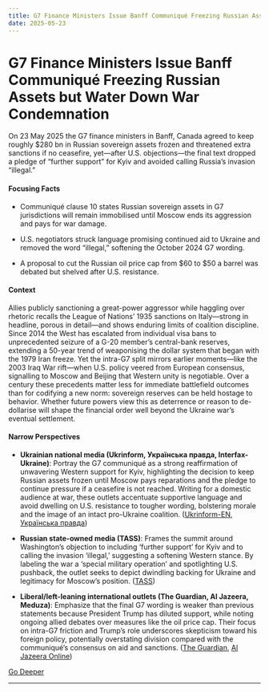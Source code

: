 ```yaml
---
title: G7 Finance Ministers Issue Banff Communiqué Freezing Russian Assets but Water Down War Condemnation
date: 2025-05-23
---
```


# G7 Finance Ministers Issue Banff Communiqué Freezing Russian Assets but Water Down War Condemnation

On 23 May 2025 the G7 finance ministers in Banff, Canada agreed to keep roughly $280 bn in Russian sovereign assets frozen and threatened extra sanctions if no ceasefire, yet—after U.S. objections—the final text dropped a pledge of “further support” for Kyiv and avoided calling Russia’s invasion “illegal.”

#### Focusing Facts

- Communiqué clause 10 states Russian sovereign assets in G7 jurisdictions will remain immobilised until Moscow ends its aggression and pays for war damage.

- U.S. negotiators struck language promising continued aid to Ukraine and removed the word “illegal,” softening the October 2024 G7 wording.

- A proposal to cut the Russian oil price cap from $60 to $50 a barrel was debated but shelved after U.S. resistance.

#### Context

Allies publicly sanctioning a great-power aggressor while haggling over rhetoric recalls the League of Nations’ 1935 sanctions on Italy—strong in headline, porous in detail—and shows enduring limits of coalition discipline.  Since 2014 the West has escalated from individual visa bans to unprecedented seizure of a G-20 member’s central-bank reserves, extending a 50-year trend of weaponising the dollar system that began with the 1979 Iran freeze.  Yet the intra-G7 split mirrors earlier moments—like the 2003 Iraq War rift—when U.S. policy veered from European consensus, signalling to Moscow and Beijing that Western unity is negotiable.  Over a century these precedents matter less for immediate battlefield outcomes than for codifying a new norm: sovereign reserves can be held hostage to behavior.  Whether future powers view this as deterrence or reason to de-dollarise will shape the financial order well beyond the Ukraine war’s eventual settlement.

#### Narrow Perspectives

- **Ukrainian national media (Ukrinform, Українська правда, Interfax-Ukraine)**: Portray the G7 communiqué as a strong reaffirmation of unwavering Western support for Kyiv, highlighting the decision to keep Russian assets frozen until Moscow pays reparations and the pledge to continue pressure if a ceasefire is not reached. Writing for a domestic audience at war, these outlets accentuate supportive language and avoid dwelling on U.S. resistance to tougher wording, bolstering morale and the image of an intact pro-Ukraine coalition. ([Ukrinform-EN](https://www.ukrinform.net/rubric-economy/3996017-russian-sovereign-assets-to-stay-frozen-until-ukraine-compensated-g7.html), [Українська правда](https://www.pravda.com.ua/eng/news/2025/05/23/7513622/))

- **Russian state-owned media (TASS)**: Frames the summit around Washington’s objection to including ‘further support’ for Kyiv and to calling the invasion ‘illegal,’ suggesting a softening Western stance. By labeling the war a ‘special military operation’ and spotlighting U.S. pushback, the outlet seeks to depict dwindling backing for Ukraine and legitimacy for Moscow’s position. ([TASS](https://tass.com/world/1961143))

- **Liberal/left-leaning international outlets (The Guardian, Al Jazeera, Meduza)**: Emphasize that the final G7 wording is weaker than previous statements because President Trump has diluted support, while noting ongoing allied debates over measures like the oil price cap. Their focus on intra-G7 friction and Trump’s role underscores skepticism toward his foreign policy, potentially overstating division compared with the communiqué’s consensus on aid and sanctions. ([The Guardian](https://www.theguardian.com/world/2025/may/23/ukraine-war-briefing-g7-finance-chiefs-threaten-further-sanctions-on-russia), [Al Jazeera Online](https://www.aljazeera.com/news/2025/5/23/g7-threatens-further-sanctions-if-russia-fails-to-agree-ukraine-ceasefire))

[Go Deeper](https://www.perplexity.ai/search?q=G7+Finance+Ministers+Issue+Banff+Communiqu%C3%A9+Freezing+Russian+Assets+but+Water+Down+War+Condemnation)

---
